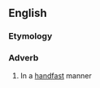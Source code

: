 ==English==

===Etymology===
{{suffix|en|handfast|ly}}

===Adverb===
{{en-adv}}

# {{lb|en|obsolete}} In a [[handfast]] manner
#: {{rfquotek|en|Holinshed}}